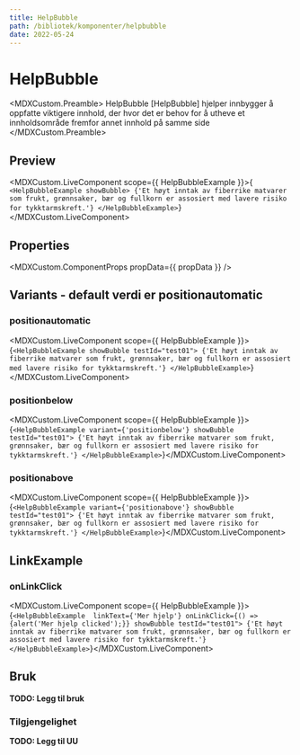 ```yaml
---
title: HelpBubble
path: /bibliotek/komponenter/helpbubble
date: 2022-05-24
---
```




# HelpBubble

<MDXCustom.Preamble>
  HelpBubble [HelpBubble] hjelper innbygger å oppfatte viktigere innhold, der hvor det er behov for å utheve et innholdsområde fremfor annet
  innhold på samme side
</MDXCustom.Preamble>

## Preview

<MDXCustom.LiveComponent scope={{ HelpBubbleExample }}>{`
        <HelpBubbleExample showBubble>
          {'Et høyt inntak av fiberrike matvarer som frukt, grønnsaker, bær og fullkorn er assosiert med lavere risiko for tykktarmskreft.'}
        </HelpBubbleExample>`}</MDXCustom.LiveComponent>

## Properties

<MDXCustom.ComponentProps propData={{ propData }} />

## Variants - default verdi er positionautomatic

### positionautomatic

<MDXCustom.LiveComponent scope={{ HelpBubbleExample }}>{`
          <HelpBubbleExample showBubble testId="test01">
            {'Et høyt inntak av fiberrike matvarer som frukt, grønnsaker, bær og fullkorn er assosiert med lavere risiko for tykktarmskreft.'}
          </HelpBubbleExample>
`}</MDXCustom.LiveComponent>

### positionbelow

<MDXCustom.LiveComponent scope={{ HelpBubbleExample }}>{`
    <HelpBubbleExample variant={'positionbelow'} showBubble testId="test01">
          {'Et høyt inntak av fiberrike matvarer som frukt, grønnsaker, bær og fullkorn er assosiert med lavere risiko for tykktarmskreft.'}
        </HelpBubbleExample>
`}</MDXCustom.LiveComponent>

### positionabove

<MDXCustom.LiveComponent scope={{ HelpBubbleExample }}>{`
  <HelpBubbleExample variant={'positionabove'} showBubble testId="test01">
          {'Et høyt inntak av fiberrike matvarer som frukt, grønnsaker, bær og fullkorn er assosiert med lavere risiko for tykktarmskreft.'}
        </HelpBubbleExample>
`}</MDXCustom.LiveComponent>

## LinkExample

### onLinkClick

<MDXCustom.LiveComponent scope={{ HelpBubbleExample }}>{`
          <HelpBubbleExample  linkText={'Mer hjelp'} onLinkClick={() => {alert('Mer hjelp clicked');}} showBubble testId="test01">
          {'Et høyt inntak av fiberrike matvarer som frukt, grønnsaker, bær og fullkorn er assosiert med lavere risiko for tykktarmskreft.'}
          </HelpBubbleExample>
`}</MDXCustom.LiveComponent>

## Bruk

**TODO: Legg til bruk**

### Tilgjengelighet

**TODO: Legg til UU**
